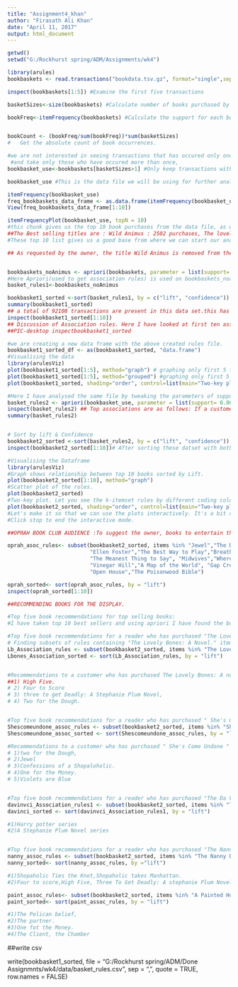 ```yaml
---
title: "Assignment4_khan"
author: "Firasath Ali Khan"
date: "April 11, 2017"
output: html_document
---
```

```r
getwd()
setwd("G:/Rockhurst spring/ADM/Assignments/wk4")

library(arules) 
bookbaskets <- read.transactions("bookdata.tsv.gz", format="single",sep="\t", cols=c("userid", "title"), rm.duplicates=T)
```


```r
inspect(bookbaskets[1:5]) #Examine the first five transactions

basketSizes<-size(bookbaskets) #Calculate number of books purchased by "userID"

bookFreq<-itemFrequency(bookbaskets) #Calculate the support for each book title 


bookCount <- (bookFreq/sum(bookFreq))*sum(basketSizes) 
#   Get the absolute count of book occurrences. 

#we are not interested in seeing transactions that has occured only once, so let us filter out the transactions that has occured only once,
 #and take only those who have occured more than once,
bookbasket_use<-bookbaskets[basketSizes>1] #Only keep transactions with more than one book purchased. 

bookbasket_use #This is the data file we will be using for further analysis in this exercise.
```


```r
itemFrequency(bookbasket_use)
freq_bookbaskets_data_frame <- as.data.frame(itemFrequency(bookbasket_use)) # here we are making a dataframe
View(freq_bookbaskets_data_frame[1:10])

itemFrequencyPlot(bookbasket_use, topN = 10) 
#this chunk gives us the top 10 book purchases from the data file, as we can see below the Histogram gives us the most popular book list.
##The Best selling titles are : Wild Animus : 2502 purchases, The lovely bones:A novel :1298 purchases,Shes Come undone : 934 purchases, Da vinci Code: 905 purchases,Harry potter ,The Nanny Diaries and so on.
#These top 10 list gives us a good base from where we can start our analysis and also see which books are the top 10 list Associated to so that we can include them in display or keep them nearby to those best-sellers.
```


```r

                     
## As requested by the owner, the title Wild Animus is removed from the data set, and new file called basket_rules1 is created containing transactions of all books except Wild Animus.


bookbaskets_noAnimus <- apriori(bookbaskets, parameter = list(support= 0.001, confidence = 0.75,minlen = 2, maxlen = 10),appearance = list(none = c("Wild Animus"))) 
#Here Apriori(used to get association rules) is used on bookbaskets_noanimus dataset and support of 1% and confidence of 75% is taken.
basket_rules1<-bookbaskets_noAnimus

bookbasket1_sorted <-sort(basket_rules1, by = c("lift", "confidence"))
summary(bookbasket1_sorted)
## a total of 92108 transactions are present in this data set.this has created a set with 101 rules and maximum datset of 5 transactions.as we can see from the data that there are 8 rules for 2 transactions,62 rules for dataset conatining 3 transactions, 27 rules for dataset containing 4 transactions and only 4 rules for dataset conatining 5 transactions.
inspect(bookbasket1_sorted[1:10])
## Discussion of Association rules. Here I have looked at first ten association rules ad can tell if any customer purchases Soul Harvest: The world Takes Sides he will buy Apollyon: The Destroyer Is Unlieashed, books in key Trilogy seeries have high associative property followed by Stephanie Plum Novels.
##PIC-desktop inspectbookbasket1_sorted
```

```r

#we are creating a new data frame with the above created rules file.
bookbasket1_sorted_df <- as(bookbasket1_sorted, "data.frame")
#Visualising the data
library(arulesViz)
plot(bookbasket1_sorted[1:5], method="graph") # graphing only first 5 transactions from the datafile.
plot(bookbasket1_sorted[1:5], method="grouped") #graphing only first 5 transactions from the datafile.
plot(bookbasket1_sorted, shading="order", control=list(main="Two-key plot"))
```

```r
#Here I have analysed the same file by tweaking the parameters of support and confidence.Here I am able to get 40822 transactions with 68 rules with 1 rule in with 3-itemsets13 rules in 4-itemsets,39 rules in 5-itemsets and 15 rules in 6-itemsets.
basket_rules2 <- apriori(bookbasket_use, parameter = list(support= 0.0015, confidence = 0.95,minlen = 2, maxlen = 10),appearance = list(none = c("Wild Animus"))) 
inspect(basket_rules2) ## Top associations are as follows: If a customer purchases High Five he is more likey to purchase Four to Score,Stephanie Plum books such as Three To Get Deadly: A Stephanie Plum Novel,Hot Six and A Stephanie Plum Novel in a series., Harry potter series and Two for dough
summary(basket_rules2)


# Sort by lift & Confidence 
bookbasket2_sorted <-sort(basket_rules2, by = c("lift", "confidence"))
inspect(bookbasket2_sorted[1:10])# After sorting these datset with both lift and confidence  highest association for the books are as follows : Nicolae: The Rise of Antichrist- this is the third book in the left behind series, and books in series- A Stephanie Plum Novelseries which seem to have popularity among readers.
```

```r

#Visualising the Dataframe
library(arulesViz)
#Graph shows relationship between top 10 books sorted by Lift.
plot(bookbasket2_sorted[1:10], method="graph")
#Scatter plot of the rules.
plot(bookbasket2_sorted)
#Two-key plot. Let you see the k-itemset rules by different coding colors.
plot(bookbasket2_sorted, shading="order", control=list(main="Two-key plot"))
#Let's make it so that we can use the plots interactively. It's a bit clunky but still cool.
#Click stop to end the interactive mode.

`````

```r
##OPRAH BOOK CLUB AUDIENCE :To suggest the owner, books to entertain the audience of the oprah book club I have used subset function to include the names of all the books used in the Oprah book cub and tried to see if any of the books in our database forms an association with any book on the oprah bookclub list.I have found only 3 associations and the Book Jewel forms an high association with She's Come Undone.

oprah_asoc_rules<- subset(bookbasket2_sorted, items %in% "Jewel","The Deep End of the Ocean","Song of Solomon", "The book of Ruth","The Heart of a Woman", "The Rapture of Canaan","Stones from the River","A Lesson Before Dying","Black and Blue",
                          "Ellen Foster","The Best Way to Play","Breath, eyes, Memory","A virtuous Woman","Paradise","I Know this Much Is True", "What Looks Like Crazy on an Ordinary Day","Here on Earth",
                          "The Meanest Thing to Say", "Midwives","Where the Heart is","The Reader", "The Pilot's Wife","White Oleandr","Mother of Pearl","Tara Road","River,Cross My Heart",
                          "Vinegar Hill","A Map of the World", "Gap Creek","Daughter of Fortune","Back Roads","the Bluest Eye","While I Was Gone","House of Sand and Frog", "Drowning Rush",
                          "Open House","The Poisonwood Bible")

oprah_sorted<- sort(oprah_asoc_rules, by = "lift")
inspect(oprah_sorted[1:10])
```

```r
##RECOMMENDING BOOKS FOR THE DISPLAY.

#Top five book recommendations for top selling books:
#I have taken top 10 best sellers and using apriori I have found the books highly associated with that book.

#Top five book recommendations for a reader who has purchased "The Lovely Bones: A Novel."
# Finding subsets of rules containing "The Lovely Bones: A Novel." items
Lb_Association_rules <- subset(bookbasket2_sorted, items %in% "The Lovely Bones: A Novel")
Lbones_Association_sorted <- sort(Lb_Association_rules, by = "lift")


#Recommendations to a customer who has purchased The Lovely Bones: A novel:
##1) High Five.
# 2) Four to Score
# 3) three to get Deadly: A Stephanie Plum Novel,
# 4) Two for the Dough.


#Top five book recommendations for a reader who has purchased " She's Come Undone.
Shescomeundone_assoc_rules <- subset(bookbasket2_sorted, items %in% "She's Come Undone")
Shescomeundone_assoc_sorted <- sort(Shescomeundone_assoc_rules, by = "lift")

#Recommendations to a customer who has purchased " She's Come Undone "
# 1)two for the Dough,
# 2)Jewel
# 3)Confessions of a Shopaloholic.
# 4)One for the Money.
# 5)Violets are Blue


#Top five book recommendations for a reader who has purchased "The Da Vinci Code"
davinvci_Association_rules1 <- subset(bookbasket2_sorted, items %in% "The Da Vinci Code")
davinci_sorted <- sort(davinvci_Association_rules1, by = "lift")

#1)Harry potter series
#2)A Stephanie Plum Novel series


#Top five book recommendations for a reader who has purchased "The Nanny Diaries: A Novel"
nanny_assoc_rules <- subset(bookbasket2_sorted, items %in% "The Nanny Diaries: A Novel")
nanny_sorted<- sort(nanny_assoc_rules, by ="lift")

#1)Shopaholic Ties the Knot,Shopaholic takes Manhattan.
#2)Four to score,High Five, Three To Get Deadly: A stephanie Plum Novel.

paint_assoc_rules<- subset(bookbasket2_sorted, items %in% "A Painted House" )
paint_sorted<- sort(paint_assoc_rules, by = "lift")

#1)The Pelican belief,
#2)The partner.
#3)One fot the Money.
#4)The Client, the Chamber
```




##write csv

write(bookbasket1_sorted, file = "G:/Rockhurst spring/ADM/Done Assignmnts/wk4/data/basket_rules.csv ", sep = ",", quote = TRUE, row.names = FALSE)

